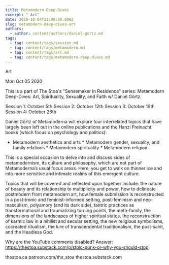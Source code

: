 ```yaml
---
title: Metamodern Deep-Dives
excerpt: " Art"
date: 2020-10-04T22:00:00.000Z
slug: metamodern-deep-dives-art
authors:
  - author: content/authors/daniel-gortz.md
tags:
  - tag: content/tags/session.md
  - tag: content/tags/metamodern.md
  - tag: content/tags/art.md
  - tag: content/tags/metamodern-deep-dives.md
---
```




 Art

Mon Oct 05 2020

This is a part of The Stoa's "Sensemaker in Residence" series: Metamodern Deep-Dives: Art, Spirituality, Sexuality, and Faith w/ Daniel Görtz.

Session 1: October 5th 
Session 2: October 12th
Session 3: October 19th
Session 4: October 26th

Daniel Görtz of Metamoderna will explore four interrelated topics that have largely been left out in the online publications and the Hanzi Freinacht books (which focus on psychology and politics):

* Metamodern aesthetics and arts * Metamodern gender, sexuality, and family relations * Metamodern spirituality * Metamodern religion

This is a special occasion to delve into and discuss sides of metamodernism, its culture and philosophy, which are not part of Metamoderna’s usual focus areas. Here, you get to walk on thinner ice and into more sensitive and intimate realms of this emergent culture. 

Topics that will be covered and reflected upon together include: the nature of beauty and its relationship to multiplicity and power, how to delineate postmodern from metamodern art, how female submission is reconstructed in a post-ironic and feminist-informed setting, post-feminism and neo-masculism, polyamory (and its dark side), tantric practices as transformational and traumatizing turning points, the meta-family, the dimensions of the landscapes of higher spiritual states, the reconstruction of karmic law in a nihilist and secular setting, the new religious symbolisms, cocreated ritualism, the lure of transcendental traditionalism, the post-saint, and the Headless God.

Why are the YouTube comments disabled? Answer: https://thestoa.substack.com/p/stoic-punk-or-why-you-should-stop

thestoa.ca
patreon.com/the_stoa
thestoa.substack.com


